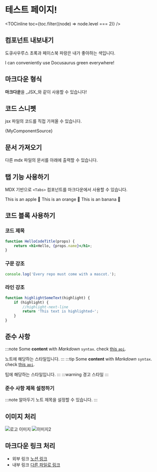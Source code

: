# 테스트 페이지!


<TOCinline 
    toc={toc.filter((node) => node.level === 2)}
/>

## 컴포넌트 내보내기
<highlight color="#25c2a0">도큐사우루스 초록</highlight>과 <highlight color="#1877F2">페이스북 파랑</highlight>은 내가 좋아하는 색입니다.

I can conveniently use <highlight color="#25c2a0">Docusaurus green</highlight> everywhere!

## 마크다운 형식
**마크다운**을 _JSX_와 같이 사용할 수 있습니다!

## 코드 스니펫
jsx 파일의 코드를 직접 가져올 수 있습니다.


<CodeBlock language="jsx">{MyComponentSource}</CodeBlock>

## 문서 가져오기
다른 mdx 파일의 문서를 아래에 출력할 수 있습니다.


<PartialExample/>


## 탭 기능 사용하기
MDX 기반으로 `<Tabs>` 컴포넌트를 마크다운에서 사용할 수 있습니다.

<Tabs>
    <TabItem value="apple" label="Apple" default>
        This is an apple 🍎
    </TabItem>
    <TabItem value="orange" label="Orange">
        This is an orange 🍊
    </TabItem>
    <TabItem value="banana" label="Banana">
        This is an banana 🍌
    </TabItem>
</Tabs>

## 코드 블록 사용하기

### 코드 제목

```jsx showLineNumbers title="/src/component/HelloCodeTitle.js"
function HelloCodeTitle(props) {
    return <h1>Hello, {props.name}</h1>;
}
```

### 구문 강조

```js
console.log('Every repo must come with a mascot.');
```

### 라인 강조

```js showLineNumbers
function highlightSomeText(highlight) {
    if (highlight) {
        //highlight-next-line
        return 'This text is highlighted~';
    }
}
```

## 준수 사항
:::note
Some **content** with _Markdown_ `syntax`. check [this `api`](#).

노트에 해당하는 스타일입니다.
:::
:::tip
Some **content** with _Markdown_ `syntax`. check [this `api`](#).

팁에 해당하는 스타일입니다.
:::
:::warning
경고 스타일
:::

### 준수 사항 제목 설정하기
:::note 알아두기
노트 제목을 설정할 수 있습니다.
:::

## 이미지 처리

![로고 이미지](/img/docusaurus.png)
![이미지2](/img/undraw_docusaurus_react.svg)

## 마크다운 링크 처리

* 외부 링크 [노션 링크](https://www.notion.so/asttcs)
* 내부 링크 [다른 파일로 링크](../tutorial-extras/translate-your-site)